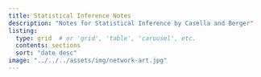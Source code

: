 ```yaml
---
title: Statistical Inference Notes
description: "Notes for Statistical Inference by Casella and Berger"
listing:
  type: grid  # or 'grid', 'table', 'carousel', etc.
  contents: sections    
  sort: "date desc"
image: "../../../assets/img/network-art.jpg"
---
```




